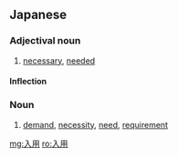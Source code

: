 ==Japanese==
{{ja-kanjitab|にゅう|よう|yomi=on}}

===Adjectival noun===
{{ja-adj|infl=na|にゅうよう}}

# [[necessary]], [[needed]]

====Inflection====
{{ja-na|にゅうよう}}

===Noun===
{{ja-noun|にゅうよう}}

# [[demand]], [[necessity]], [[need]], [[requirement]]

[[mg:入用]]
[[ro:入用]]